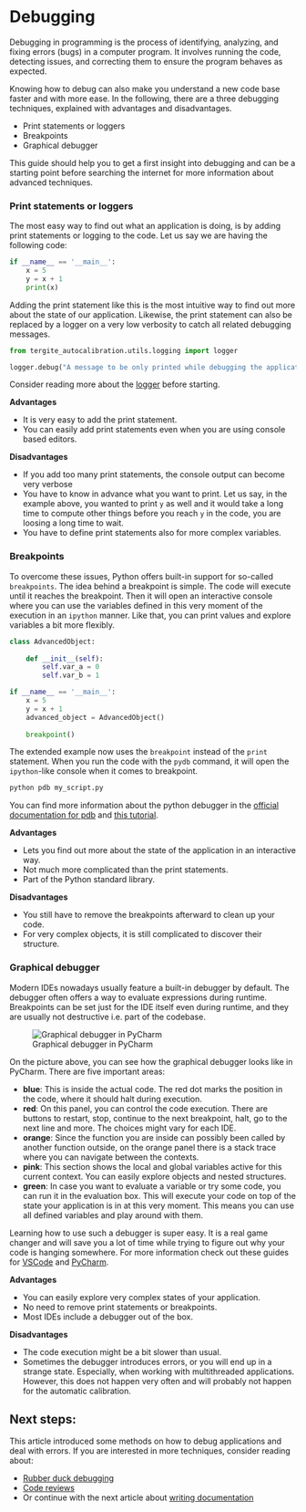 # Debugging

Debugging in programming is the process of identifying, analyzing, and fixing errors (bugs) in a computer program.
It involves running the code, detecting issues, and correcting them to ensure the program behaves as expected.

Knowing how to debug can also make you understand a new code base faster and with more ease.
In the following, there are a three debugging techniques, explained with advantages and disadvantages.

- Print statements or loggers
- Breakpoints
- Graphical debugger

This guide should help you to get a first insight into debugging and can be a starting point before searching the internet for more information about advanced techniques.

### Print statements or loggers
The most easy way to find out what an application is doing, is by adding print statements or logging to the code.
Let us say we are having the following code:

```python
if __name__ == '__main__':
    x = 5
    y = x + 1
    print(x)
```

Adding the print statement like this is the most intuitive way to find out more about the state of our application.
Likewise, the print statement can also be replaced by a logger on a very low verbosity to catch all related debugging messages.
```python
from tergite_autocalibration.utils.logging import logger

logger.debug("A message to be only printed while debugging the application.")
```
Consider reading more about the [logger](logging.qmd) before starting.

**Advantages**

- It is very easy to add the print statement.
- You can easily add print statements even when you are using console based editors.

**Disadvantages**

- If you add too many print statements, the console output can become very verbose
- You have to know in advance what you want to print. Let us say, in the example above, you wanted to print `y` as well and it would take a long time to compute other things before you reach `y` in the code, you are loosing a long time to wait.
- You have to define print statements also for more complex variables.

### Breakpoints
To overcome these issues, Python offers built-in support for so-called `breakpoints`.
The idea behind a breakpoint is simple.
The code will execute until it reaches the breakpoint.
Then it will open an interactive console where you can use the variables defined in this very moment of the execution in an `ipython` manner.
Like that, you can print values and explore variables a bit more flexibly.

```python
class AdvancedObject:
    
    def __init__(self):
        self.var_a = 0
        self.var_b = 1

if __name__ == '__main__':
    x = 5
    y = x + 1
    advanced_object = AdvancedObject()
    
    breakpoint()
```

The extended example now uses the `breakpoint` instead of the `print` statement.
When you run the code with the `pydb` command, it will open the `ipython`-like console when it comes to breakpoint.

```bash
python pdb my_script.py
```

You can find more information about the python debugger in the [official documentation for pdb](https://docs.python.org/3/library/pdb.html) and [this tutorial](https://realpython.com/python-debugging-pdb/).

**Advantages**

- Lets you find out more about the state of the application in an interactive way.
- Not much more complicated than the print statements.
- Part of the Python standard library.

**Disadvantages**

- You still have to remove the breakpoints afterward to clean up your code.
- For very complex objects, it is still complicated to discover their structure.

### Graphical debugger
Modern IDEs nowadays usually feature a built-in debugger by default.
The debugger often offers a way to evaluate expressions during runtime.
Breakpoints can be set just for the IDE itself even during runtime, and they are usually not destructive i.e. part of the codebase.

![Graphical debugger in PyCharm](../.assets/images/graphical_debugger.png)

On the picture above, you can see how the graphical debugger looks like in PyCharm.
There are five important areas:

- **blue**: This is inside the actual code. The red dot marks the position in the code, where it should halt during execution.
- **red**: On this panel, you can control the code execution. There are buttons to restart, stop, continue to the next breakpoint, halt, go to the next line and more. The choices might vary for each IDE.
- **orange**: Since the function you are inside can possibly been called by another function outside, on the orange panel there is a stack trace where you can navigate between the contexts.
- **pink**: This section shows the local and global variables active for this current context. You can easily explore objects and nested structures.
- **green**: In case you want to evaluate a variable or try some code, you can run it in the evaluation box. This will execute your code on top of the state your application is in at this very moment. This means you can use all defined variables and play around with them.

Learning how to use such a debugger is super easy.
It is a real game changer and will save you a lot of time while trying to figure out why your code is hanging somewhere.
For more information check out these guides for [VSCode](https://code.visualstudio.com/docs/editor/debugging) and [PyCharm](https://www.jetbrains.com/help/pycharm/debugging-your-first-python-application.html).

**Advantages**

- You can easily explore very complex states of your application.
- No need to remove print statements or breakpoints.
- Most IDEs include a debugger out of the box.

**Disadvantages**

- The code execution might be a bit slower than usual.
- Sometimes the debugger introduces errors, or you will end up in a strange state. Especially, when working with multithreaded applications. However, this does not happen very often and will probably not happen for the automatic calibration.

## Next steps:

This article introduced some methods on how to debug applications and deal with errors.
If you are interested in more techniques, consider reading about:

- [Rubber duck debugging](https://rubberduckdebugging.com/)
- [Code reviews](https://about.gitlab.com/topics/version-control/what-is-code-review/)
- Or continue with the next article about [writing documentation](writing_documentation.qmd)